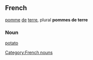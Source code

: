 ==French==
[[pomme]] [[de]] [[terre]], plural '''pommes de terre'''
===Noun===
[[potato]]
[[Category:French nouns]]